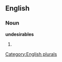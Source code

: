 
==English==

===Noun===
'''undesirables'''

# {{plural of|[[undesirable]]}}

[[Category:English plurals]]